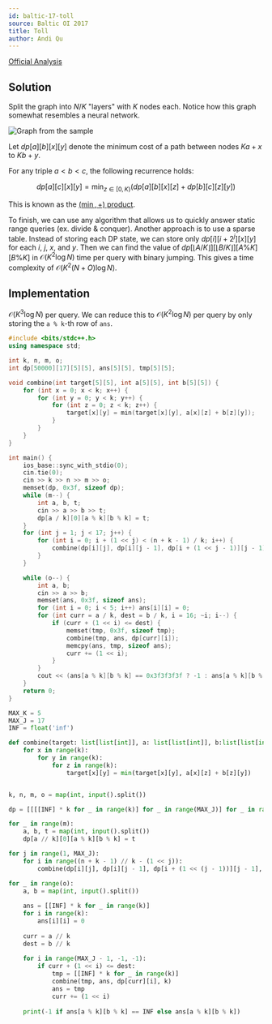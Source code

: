 ```yaml
---
id: baltic-17-toll
source: Baltic OI 2017
title: Toll
author: Andi Qu
---
```


[Official Analysis](https://boi.cses.fi/files/boi2017_solutions.zip)

## Solution

Split the graph into $N / K$ "layers" with $K$ nodes each. Notice how this graph
somewhat resembles a neural network.

![Graph from the sample](<baltic-17-toll/graph.png>)

Let $dp[a][b][x][y]$ denote the minimum cost of a path between nodes $Ka + x$ to
$Kb + y$.

For any triple $a < b < c$, the following recurrence holds:

$$
dp[a][c][x][y] = \min_{z \in [0, K)} (dp[a][b][x][z] + dp[b][c][z][y])
$$

This is known as the
[$(\min,+)$ product](https://en.wikipedia.org/wiki/Min-plus_matrix_multiplication).

To finish, we can use any algorithm that allows us to quickly answer static
range queries (ex. divide & conquer). Another approach is to use a sparse table.
Instead of storing each DP state, we can store only $dp[i][i + 2^j][x][y]$ for
each $i$, $j$, $x$, and $y$. Then we can find the value of
$dp[\lfloor A / K \rfloor][\lfloor B / K \rfloor][A \% K][B \% K]$ in
$\mathcal{O}(K^2 \log N)$ time per query with binary jumping. This gives a time
complexity of $\mathcal{O}(K^2(N+O)\log N)$.

## Implementation

$\mathcal{O}(K^3 \log N)$ per query. We can reduce this to
$\mathcal{O}(K^2 \log N)$ per query by only storing the `a % k`-th row of `ans`.

<LanguageSection>
<CPPSection>

```cpp
#include <bits/stdc++.h>
using namespace std;

int k, n, m, o;
int dp[50000][17][5][5], ans[5][5], tmp[5][5];

void combine(int target[5][5], int a[5][5], int b[5][5]) {
	for (int x = 0; x < k; x++) {
		for (int y = 0; y < k; y++) {
			for (int z = 0; z < k; z++) {
				target[x][y] = min(target[x][y], a[x][z] + b[z][y]);
			}
		}
	}
}

int main() {
	ios_base::sync_with_stdio(0);
	cin.tie(0);
	cin >> k >> n >> m >> o;
	memset(dp, 0x3f, sizeof dp);
	while (m--) {
		int a, b, t;
		cin >> a >> b >> t;
		dp[a / k][0][a % k][b % k] = t;
	}
	for (int j = 1; j < 17; j++) {
		for (int i = 0; i + (1 << j) < (n + k - 1) / k; i++) {
			combine(dp[i][j], dp[i][j - 1], dp[i + (1 << j - 1)][j - 1]);
		}
	}

	while (o--) {
		int a, b;
		cin >> a >> b;
		memset(ans, 0x3f, sizeof ans);
		for (int i = 0; i < 5; i++) ans[i][i] = 0;
		for (int curr = a / k, dest = b / k, i = 16; ~i; i--) {
			if (curr + (1 << i) <= dest) {
				memset(tmp, 0x3f, sizeof tmp);
				combine(tmp, ans, dp[curr][i]);
				memcpy(ans, tmp, sizeof ans);
				curr += (1 << i);
			}
		}
		cout << (ans[a % k][b % k] == 0x3f3f3f3f ? -1 : ans[a % k][b % k]) << '\n';
	}
	return 0;
}
```

</CPPSection>
<PySection>

```py
MAX_K = 5
MAX_J = 17
INF = float('inf')

def combine(target: list[list[int]], a: list[list[int]], b:list[list[int]]):
    for x in range(k):
        for y in range(k):
            for z in range(k):
                target[x][y] = min(target[x][y], a[x][z] + b[z][y])


k, n, m, o = map(int, input().split())

dp = [[[[INF] * k for _ in range(k)] for _ in range(MAX_J)] for _ in range((n + k - 1) // k)]

for _ in range(m):
    a, b, t = map(int, input().split())
    dp[a // k][0][a % k][b % k] = t

for j in range(1, MAX_J):
    for i in range((n + k - 1) // k - (1 << j)):
        combine(dp[i][j], dp[i][j - 1], dp[i + (1 << (j - 1))][j - 1], k)

for _ in range(o):
    a, b = map(int, input().split())
    
    ans = [[INF] * k for _ in range(k)]
    for i in range(k):
        ans[i][i] = 0
    
    curr = a // k
    dest = b // k
    
    for i in range(MAX_J - 1, -1, -1):
        if curr + (1 << i) <= dest:
            tmp = [[INF] * k for _ in range(k)]
            combine(tmp, ans, dp[curr][i], k)
            ans = tmp
            curr += (1 << i)
    
    print(-1 if ans[a % k][b % k] == INF else ans[a % k][b % k])
```

</PySection>
</LanguageSection>
